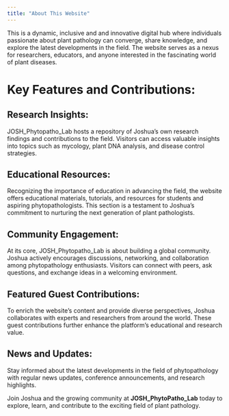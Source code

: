 ```yaml
---
title: "About This Website"
---
```


This is a dynamic, inclusive and and innovative digital hub where individuals passionate about plant pathology can converge, share knowledge, and explore the latest developments in the field. The website serves as a nexus for researchers, educators, and anyone interested in the fascinating world of plant diseases.

# **Key Features and Contributions:**

## **Research Insights:**

JOSH_Phytopatho_Lab hosts a repository of Joshua's own research findings and contributions to the field. Visitors can access valuable insights into topics such as mycology, plant DNA analysis, and disease control strategies.

## **Educational Resources:**

Recognizing the importance of education in advancing the field, the website offers educational materials, tutorials, and resources for students and aspiring phytopathologists. This section is a testament to Joshua's commitment to nurturing the next generation of plant pathologists.

## **Community Engagement:**

At its core, JOSH_Phytopatho_Lab is about building a global community. Joshua actively encourages discussions, networking, and collaboration among phytopathology enthusiasts. Visitors can connect with peers, ask questions, and exchange ideas in a welcoming environment.

## **Featured Guest Contributions:**

To enrich the website's content and provide diverse perspectives, Joshua collaborates with experts and researchers from around the world. These guest contributions further enhance the platform's educational and research value.

## **News and Updates:**

Stay informed about the latest developments in the field of phytopathology with regular news updates, conference announcements, and research highlights.

Join Joshua and the growing community at **JOSH_PhytoPatho_Lab** today to explore, learn, and contribute to the exciting field of plant pathology.
